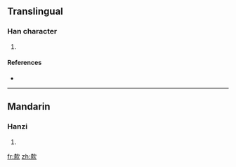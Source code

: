 ==Translingual==

===Han character===
{{Han char|rn=76|rad=欠|as=09|sn=13|four=|canj=木火弓人 (DFNO)}}

# {{defn|Han|sort=欠09}}

====References====
* {{Han ref|kx=0569.170|dkj=16125|dj=0958.020|hdz=32144.120|uh=6B40|ud=27456}}

----

==Mandarin==

===Hanzi===
{{cmn-hanzi|pin=[[kuǎn]] ([[kuan3]])|wg=k'uan<sup>3</sup>}}

# {{defn|Mandarin}}

[[fr:歀]]
[[zh:歀]]